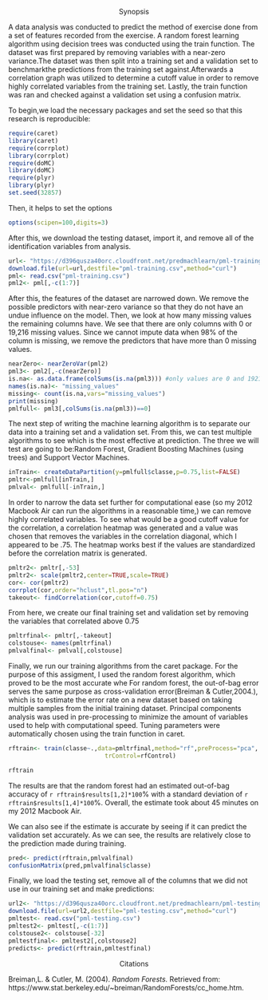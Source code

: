<p align=CENTER> Synopsis</p>
                                        
A data analysis was conducted to predict the method of exercise done from a set
of features recorded from the exercise. A random forest learning algorithm using decision trees was conducted using the train function. The dataset was first prepared by removing variables with a near-zero variance.The dataset was then split into a training set and a validation set to benchmarkthe predictions from the training set against.Afterwards a correlation graph was utilized to determine a cutoff value in order to remove highly correlated variables from the training set. Lastly, the train function was ran and checked against a validation set using a confusion matrix.

To begin,we load the necessary packages and set the seed so that this research is reproducible: 

```r
require(caret)
library(caret)
require(corrplot)
library(corrplot)
require(doMC)
library(doMC)
require(plyr)
library(plyr)
set.seed(32857)
```

Then, it helps to set the options
```r
options(scipen=100,digits=3)
```

After this, we download the testing dataset, import it, and remove all of the identification variables from analysis.
```r
url<- "https://d396qusza40orc.cloudfront.net/predmachlearn/pml-training.csv"
download.file(url=url,destfile="pml-training.csv",method="curl")
pml<- read.csv("pml-training.csv")
pml2<- pml[,-c(1:7)]
```

After this, the features of the dataset are narrowed down. We remove the possible predictors with near-zero variance so that they do not have an undue influence on the model. Then, we look at how many missing values the remaining columns have. We see that there are only columns with 0 or 19,216 missing values. Since we cannot impute data when 98% of the column is missing, we remove the predictors that have more than 0 missing values.

```r
nearZero<- nearZeroVar(pml2)
pml3<- pml2[,-c(nearZero)]
is.na<- as.data.frame(colSums(is.na(pml3))) #only values are 0 and 19216
names(is.na)<- "missing_values"
missing<- count(is.na,vars="missing_values")
print(missing)
pmlfull<- pml3[,colSums(is.na(pml3))==0]
```

The next step of writing the machine learning algorithm is to separate our data into a training set and a validation set. From this, we can test multiple algorithms to see which is the most effective at prediction. The three we will test are going to be:Random Forest, Gradient Boosting Machines (using trees) and Support Vector Machines.

```r
inTrain<- createDataPartition(y=pmlfull$classe,p=0.75,list=FALSE)
pmltr<-pmlfull[inTrain,]
pmlval<- pmlfull[-inTrain,]
```

In order to narrow the data set further for computational ease (so my 2012 Macbook Air can run the algorithms in a reasonable time,) we can remove highly correlated variables. To see what would be a good cutoff value for the correlation, a correlation heatmap was generated and a value was chosen that removes the variables in the correlation diagonal, which I appeared to be .75. The heatmap works best if the values are standardized before the correlation matrix is generated.

```r
pmltr2<- pmltr[,-53]
pmltr2<- scale(pmltr2,center=TRUE,scale=TRUE)
cor<- cor(pmltr2)
corrplot(cor,order="hclust",tl.pos="n")
takeout<- findCorrelation(cor,cutoff=0.75)
```

From here, we create our final training set and validation set by removing the variables that correlated above 0.75
```r
pmltrfinal<- pmltr[,-takeout]
colstouse<- names(pmltrfinal)
pmlvalfinal<- pmlval[,colstouse]
```

Finally, we run our training algorithms from the caret package. For the purpose of this assigment, I used the random forest algorithm, which proved to be the most accurate whe For random forest, the out-of-bag error serves the same purpose as cross-validation error(Breiman & Cutler,2004.), which is to estimate the error rate on a new dataset based on taking multiple samples from the initial training dataset. Principal components analysis was used in pre-processing to minimize the amount of variables used to help with computational speed. Tuning parameters were automatically chosen using the train function in caret.

```r
rftrain<- train(classe~.,data=pmltrfinal,method="rf",preProcess="pca",
                           trControl=rfControl)
```

```r
rftrain
```

The results are that the random forest had an estimated out-of-bag accuracy of `r rftrain$results[1,2]*100`% with a standard deviation of `r rftrain$results[1,4]*100`%. Overall, the estimate took about 45 minutes on my 2012 Macbook Air.

We can also see if the estimate is accurate by seeing if it can predict the validation set accurately. As we can see, the results are relatively close to the prediction made during training.
```r
pred<- predict(rftrain,pmlvalfinal)
confusionMatrix(pred,pmlvalfinal$classe)
```

Finally, we load the testing set, remove all of the columns that we did not use in our training set and make predictions:
```r
url2<- "https://d396qusza40orc.cloudfront.net/predmachlearn/pml-testing.csv"
download.file(url=url2,destfile="pml-testing.csv",method="curl")
pmltest<- read.csv("pml-testing.csv")
pmltest2<- pmltest[,-c(1:7)]
colstouse2<- colstouse[-32]
pmltestfinal<- pmltest2[,colstouse2]
predicts<- predict(rftrain,pmltestfinal)
```

<p align=CENTER> Citations</p>
Breiman,L. & Cutler, M. (2004). <i>Random Forests.</i> Retrieved from: https://www.stat.berkeley.edu/~breiman/RandomForests/cc_home.htm.
